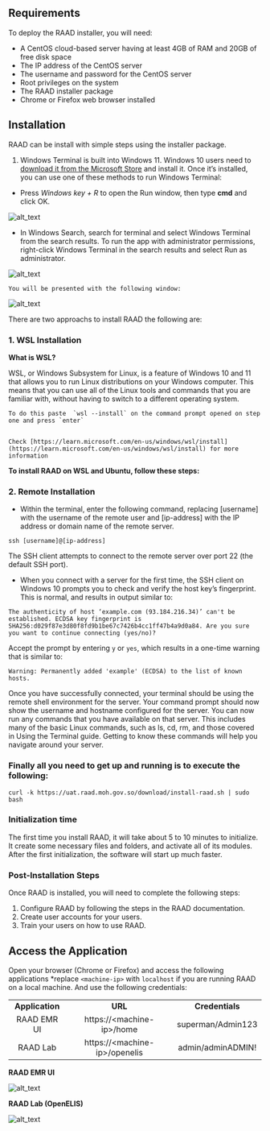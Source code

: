 ## Requirements

To deploy the RAAD installer, you will need:

* A CentOS cloud-based server having at least 4GB of RAM and 20GB of free disk space
* The IP address of the CentOS server
* The username and password for the CentOS server
* Root privileges on the system
* The RAAD installer package
* Chrome or Firefox web browser installed


## Installation

RAAD can be install with simple steps using the installer package.

1. Windows Terminal is built into Windows 11. Windows 10 users need to [download it from the Microsoft Store](https://apps.microsoft.com/store/detail/windows-terminal/9N0DX20HK701) and install it. Once it’s installed, you can use one of these methods to run Windows Terminal:
*  Press _Windows key + R_ to open the Run window, then type **cmd** and click OK.


![alt_text](https://lh6.googleusercontent.com/spkjTtC4WqOrwf61RNbDqTW9OuS9MONO4bPq7mNK_V4poAdc6m0Lzc5TdSkLJH9MTg4pjhiBVUTo4XbDSfQW69haR4m2HW3ZB5aY_4DEqEF92_-eeYAzlSgSdY_42PU1UVGMYc4M4HGzxXBLL0Mrzfg)


* In Windows Search, search for terminal and select Windows Terminal from the search results. To run the app with administrator permissions, right-click Windows Terminal in the search results and select Run as administrator.


![alt_text](https://lh4.googleusercontent.com/n733-QO0QB4Epvsjt5wba1jw3rlQ2N2mxANR6Di8mZJZbhBeuPMNJ3RMhwQubPlRVO6kyQFw1lbgEpRoZzrPH1KwKNSSDiQ7YQ1YgW-_HP8rjmIIKzpKqh9EYFLAWWQimBNl9Iz879gExkQqXbl_HUA)



    You will be presented with the following window:


![alt_text](https://lh4.googleusercontent.com/QwM4mQPkCINHx5PN1Kyf4QfKue1M-6bo_ADt7ItiLPX175iRf8s8byz6AkpKuRiCgDe5ufbYOQYorXLZubmCVHg1gB5PiqvjzMeXTic5C6OaDEj6f9Ma6gM3gKSf7fEb_S4qeD-IxoBrletxgJK8oDE)



There are two approachs to install RAAD the following are:

### 1. WSL Installation 

**What is WSL?**

WSL, or Windows Subsystem for Linux, is a feature of Windows 10 and 11 that allows you to run Linux distributions on your Windows computer. This means that you can use all of the Linux tools and commands that you are familiar with, without having to switch to a different operating system.

    To do this paste  `wsl --install` on the command prompt opened on step one and press `enter`


    Check [https://learn.microsoft.com/en-us/windows/wsl/install](https://learn.microsoft.com/en-us/windows/wsl/install) for more information
**To install RAAD on WSL and Ubuntu, follow these steps:**

### 2. Remote Installation 

- Within the terminal, enter the following command, replacing [username] with the username of the remote user and [ip-address] with the IP address or domain name of the remote server.

`
ssh [username]@[ip-address]
`

The SSH client attempts to connect to the remote server over port 22 (the default SSH port).

- When you connect with a server for the first time, the SSH client on Windows 10 prompts you to check and verify the host key’s fingerprint. This is normal, and results in output similar to:

`
The authenticity of host ‘example.com (93.184.216.34)’ can't be established.
ECDSA key fingerprint is SHA256:d029f87e3d80f8fd9b1be67c7426b4cc1ff47b4a9d0a84.
Are you sure you want to continue connecting (yes/no)?
`

Accept the prompt by entering `y` or `yes`, which results in a one-time warning that is similar to:

`
Warning: Permanently added 'example' (ECDSA) to the list of known hosts.
`

Once you have successfully connected, your terminal should be using the remote shell environment for the server. Your command prompt should now show the username and hostname configured for the server. You can now run any commands that you have available on that server. This includes many of the basic Linux commands, such as ls, cd, rm, and those covered in Using the Terminal guide. Getting to know these commands will help you navigate around your server.


### Finally all you need to get up and running is to execute the following:

`
curl -k https://uat.raad.moh.gov.so/download/install-raad.sh | sudo bash
`

### Initialization time

The first time you install RAAD, it will take about 5 to 10 minutes to initialize. It create some necessary files and folders, and activate all of its modules. After the first initialization, the software will start up much faster.


### Post-Installation Steps

Once RAAD is installed, you will need to complete the following steps:



1. Configure RAAD by following the steps in the RAAD documentation.
2. Create user accounts for your users.
3. Train your users on how to use RAAD.


## Access the Application

Open your browser (Chrome or Firefox) and access the following applications *replace `<machine-ip>` with `localhost` if you are running RAAD on a local machine. And use the following credentials:



|                 |                                 |                   |
| :-------------: | :-----------------------------: | :---------------: |
| **Application** |             **URL**             |  **Credentials**  |
|   RAAD EMR UI   |   https\://\<machine-ip>/home   | superman/Admin123 |
|     RAAD Lab    | https\://\<machine-ip>/openelis | admin/adminADMIN! |


**RAAD EMR UI**

![alt_text](https://lh5.googleusercontent.com/-ZZCHf9ZlKt1Wvmm1PdThh2SR5OuZy11GMNB9SirCfMj4hwaqgbZX_MNhlrFDxKjClSb7Lf-pPCEcZBNY1IOJBlwBZNy67qJOTnNNR2HyWDh4uvS7nX8C2AyW1YvYvCfszzwGHIoY1jMVj5j5lqObjw)


**RAAD Lab (OpenELIS)**


![alt_text](https://lh4.googleusercontent.com/6SB5I9wvM6Rqi56A72513-X1K2tpxJ3OPZ6G1hfZrj6zteArKnLr2cAvctjgYUtC_RV64fLCy5yQExGNLx9xE0r-w-ppeGsvVPpJuPauBSOBkTHSIlWlMrm19ebtTTLezeEjvI7962hCxZfL4QZUYf0)